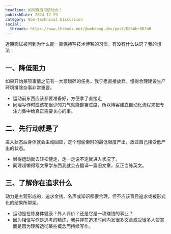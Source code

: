 ```yaml
---
headline: 如何保持习惯动力？
publishDate: 2024-12-29
category: Non-Technical Discussion
social:
  threads: https://www.threads.net/@webdong.dev/post/DEKWhrOB7nR
---
```


近期面试被问到为什么能一直保持写技术博客的习惯，有没有什么诀窍？我的想法：

## 一、降低阻力

如果开始某项事情之前有一大票琐碎的任务，我宁愿直接放弃。懂得合理建设生产环境排除杂事非常重要。

- 运动前东西应该都要准备好，方便拿了直接走
- 同理写作时应该花很少的力气就能部署进度，所以博客建立自动化流程来把专注力集中给真正需要关心的事。

## 二、先行动就是了

进入状态后身体就会主动回应，定个想偷懒时的最低限度产出，放过自己接受低产出的状态。

- 懒得运动就去轻松健走，走一走说不定就进入状况了。
- 同理超懒得写文章学东西我就会去翻译一篇旧文章，反正当练英文。

## 三、了解你在追求什么

动力是主观形成的，追求金钱、名声或知识都很合理，但不应该盲目追求或被形式化的结果所绑架。

- 运动是在练身体健康？外人评价？还是它是一项赚钱的事业？
- 因为相信写作是思考的精炼，我并非在追求时间内发很多文章或受很多人赞赏而是因为理解透彻某些概念而持续写作。


